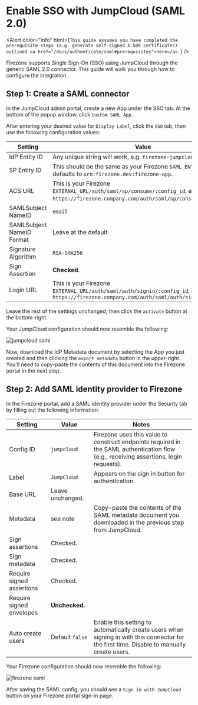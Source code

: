 
# Enable SSO with JumpCloud (SAML 2.0)

<Alert
  color="info"
  html={`
This guide assumes you have completed the prerequisite steps (e.g. generate
self-signed X.509 certificates) outlined
<a href="/docs/authenticate/saml#prerequisites">here</a>.
`}
/>

Firezone supports Single Sign-On (SSO) using JumpCloud through the generic SAML
2.0 connector. This guide will walk you through how to configure the
integration.

## Step 1: Create a SAML connector

In the JumpCloud admin portal, create a new App under the SSO tab. At the bottom
of the popup window, click `Custom SAML App`.

After entering your desired value for `Display Label`, click the `SSO` tab, then
use the following configuration values:

| Setting                   | Value                                                                                                                                      |
| ------------------------- | ------------------------------------------------------------------------------------------------------------------------------------------ |
| IdP Entity ID             | Any unique string will work, e.g. `firezone-jumpcloud`.                                                                                    |
| SP Entity ID              | This should be the same as your Firezone `SAML_ENTITY_ID`, defaults to `urn:firezone.dev:firezone-app`.                                    |
| ACS URL                   | This is your Firezone `EXTERNAL_URL/auth/saml/sp/consume/:config_id`, e.g. `https://firezone.company.com/auth/saml/sp/consume/jumpcloud`.  |
| SAMLSubject NameID        | `email`                                                                                                                                    |
| SAMLSubject NameID Format | Leave at the default.                                                                                                                      |
| Signature Algorithm       | `RSA-SHA256`                                                                                                                               |
| Sign Assertion            | **Checked**.                                                                                                                               |
| Login URL                 | This is your Firezone `EXTERNAL_URL/auth/saml/auth/signin/:config_id`, e.g. `https://firezone.company.com/auth/saml/auth/signin/jumpcloud` |

Leave the rest of the settings unchanged, then click the `activate` button at
the bottom-right.

Your JumpCloud configuration should now resemble the following:

<Image
  className="mx-auto"
  alt="jumpcloud saml"
  width={960}
  height={540}
  src="/images/jumpcloud-saml.png"
/>

Now, download the IdP Metadata document by selecting the App you just created
and then clicking the `export metadata` button in the upper-right. You'll need
to copy-paste the contents of this document into the Firezone portal in the next
step.

## Step 2: Add SAML identity provider to Firezone

In the Firezone portal, add a SAML identity provider under the Security tab by
filling out the following information:

| Setting                   | Value            | Notes                                                                                                                                       |
| ------------------------- | ---------------- | ------------------------------------------------------------------------------------------------------------------------------------------- |
| Config ID                 | `jumpcloud`      | Firezone uses this value to construct endpoints required in the SAML authentication flow (e.g., receiving assertions, login requests).      |
| Label                     | `JumpCloud`      | Appears on the sign in button for authentication.                                                                                           |
| Base URL                  | Leave unchanged. |                                                                                                                                             |
| Metadata                  | see note         | Copy-paste the contents of the SAML metadata document you downloaded in the previous step from JumpCloud.                                   |
| Sign assertions           | Checked.         |                                                                                                                                             |
| Sign metadata             | Checked.         |                                                                                                                                             |
| Require signed assertions | Checked.         |                                                                                                                                             |
| Require signed envelopes  | **Unchecked.**   |                                                                                                                                             |
| Auto create users         | Default `false`  | Enable this setting to automatically create users when signing in with this connector for the first time. Disable to manually create users. |

Your Firezone configuration should now resemble the following:

<Image
  className="mx-auto"
  alt="firezone saml"
  width={960}
  height={540}
  src="/images/firezone-saml.png"
/>

After saving the SAML config, you should see a `Sign in with JumpCloud` button
on your Firezone portal sign-in page.
